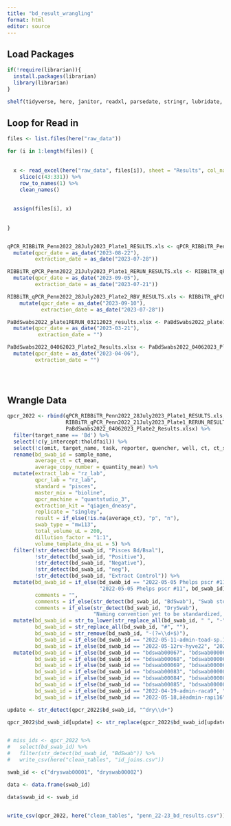 ```yaml
---
title: "bd_result_wrangling"
format: html
editor: source
---
```


## Load Packages

```r

if(!require(librarian)){
  install.packages(librarian)
  library(librarian)
}

shelf(tidyverse, here, janitor, readxl, parsedate, stringr, lubridate, stringi)

```

## Loop for Read in
```r
files <- list.files(here("raw_data"))

for (i in 1:length(files)) {
  
  
  x <- read_excel(here("raw_data", files[i]), sheet = "Results", col_names = F) %>% 
    slice(c(43:331)) %>% 
    row_to_names(1) %>% 
    clean_names()
    
  
  assign(files[i], x)
  
  
}


qPCR_RIBBiTR_Penn2022_28July2023_Plate1_RESULTS.xls <- qPCR_RIBBiTR_Penn2022_28July2023_Plate1_RESULTS.xls %>% 
  mutate(qpcr_date = as_date("2023-08-22"),
         extraction_date = as_date("2023-07-28"))

RIBBiTR_qPCR_Penn2022_21July2023_Plate1_RERUN_RESULTS.xls <- RIBBiTR_qPCR_Penn2022_21July2023_Plate1_RERUN_RESULTS.xls %>% 
  mutate(qpcr_date = as_date("2023-09-05"),
         extraction_date = as_date("2023-07-21"))

RIBBiTR_qPCR_Penn2022_28July2023_Plate2_RBV_RESULTS.xls <- RIBBiTR_qPCR_Penn2022_28July2023_Plate2_RBV_RESULTS.xls %>% 
    mutate(qpcr_date = as_date("2023-09-10"),
           extraction_date = as_date("2023-07-28"))

PaBdSwabs2022_plate1RERUN_03212023_results.xlsx <- PaBdSwabs2022_plate1RERUN_03212023_results.xlsx %>% 
  mutate(qpcr_date = as_date("2023-03-21"),
          extraction_date = "")

PaBdSwabs2022_04062023_Plate2_Results.xlsx <- PaBdSwabs2022_04062023_Plate2_Results.xlsx %>% 
  mutate(qpcr_date = as_date("2023-04-06"),
         extraction_date = "")

  
  

```

## Wrangle Data
```r

qpcr_2022 <- rbind(qPCR_RIBBiTR_Penn2022_28July2023_Plate1_RESULTS.xls, RIBBiTR_qPCR_Penn2022_28July2023_Plate2_RBV_RESULTS.xls,
                   RIBBiTR_qPCR_Penn2022_21July2023_Plate1_RERUN_RESULTS.xls, PaBdSwabs2022_plate1RERUN_03212023_results.xlsx,
                   PaBdSwabs2022_04062023_Plate2_Results.xlsx) %>% 
  filter(target_name == 'Bd') %>% 
  select(!c(y_intercept:tholdfail)) %>% 
  select(!c(omit, target_name, task, reporter, quencher, well, ct, ct_sd, quantity, quantity_sd, well_position)) %>% 
  rename(bd_swab_id = sample_name,
         average_ct = ct_mean,
         average_copy_number = quantity_mean) %>% 
  mutate(extract_lab = "rz_lab",
         qpcr_lab = "rz_lab",
         standard = "pisces",
         master_mix = "bioline",
         qpcr_machine = "quantstudio_3",
         extraction_kit = "qiagen_dneasy",
         replicate = "singley",
         result = if_else(!is.na(average_ct), "p", "n"),
         swab_type = "mw113",
         total_volume_uL = 200,
         dillution_factor = "1:1",
         volume_template_dna_uL = 5) %>% 
  filter(!str_detect(bd_swab_id, "Pisces Bd/Bsal"),
         !str_detect(bd_swab_id, "Positive"),
         !str_detect(bd_swab_id, "Negative"),
         !str_detect(bd_swab_id, "neg"),
         !str_detect(bd_swab_id, "Extract Control")) %>% 
  mutate(bd_swab_id = if_else(bd_swab_id == "2022-05-05 Phelps pscr #11; skin tag on throat",
                              "2022-05-05 Phelps pscr #11", bd_swab_id),
         comments = "",
         comments = if_else(str_detect(bd_swab_id, "BdSwab"), "Swab stored in RNA shield", comments),
         comments = if_else(str_detect(bd_swab_id, "DrySwab"), 
                            "Naming convention yet to be standardized, Non-intuitive convention but correct", comments)) %>% 
  mutate(bd_swab_id = str_to_lower(str_replace_all(bd_swab_id, " ", "-")),
         bd_swab_id = str_replace_all(bd_swab_id, "#", ""),
         bd_swab_id = str_remove(bd_swab_id, "-(?=\\d+$)"),
         bd_swab_id = if_else(bd_swab_id == "2022-05-11-admin-toad-sp.19", "2022-05-11-admin-toad19", bd_swab_id),
         bd_swab_id = if_else(bd_swab_id == "2022-05-12rv-hyve22", "2022-05-12-rv-hyve22", bd_swab_id)) %>% 
  mutate(bd_swab_id = if_else(bd_swab_id == "bdswab00067", "bdswab000067", bd_swab_id),
         bd_swab_id = if_else(bd_swab_id == "bdswab00068", "bdswab000068", bd_swab_id),
         bd_swab_id = if_else(bd_swab_id == "bdswab00069", "bdswab000069", bd_swab_id),
         bd_swab_id = if_else(bd_swab_id == "bdswab00083", "bdswab000083", bd_swab_id),
         bd_swab_id = if_else(bd_swab_id == "bdswab00084", "bdswab000084", bd_swab_id),
         bd_swab_id = if_else(bd_swab_id == "bdswab00085", "bdswab000085", bd_swab_id),
         bd_swab_id = if_else(bd_swab_id == "2022-04-19-admin-raca9", "2022-05-19-admin-raca9", bd_swab_id),
         bd_swab_id = if_else(bd_swab_id == "2022-05-18‚äêadmin-rapi16", "2022-05-18-admin-rapi16", bd_swab_id))

update <- str_detect(qpcr_2022$bd_swab_id, "^dry\\d+")

qpcr_2022$bd_swab_id[update] <- str_replace(qpcr_2022$bd_swab_id[update], "^dry", "dryswab")


# miss_ids <- qpcr_2022 %>%
#   select(bd_swab_id) %>%
#   filter(str_detect(bd_swab_id, "BdSwab")) %>%
#   write_csv(here("clean_tables", "id_joins.csv"))

swab_id <- c("dryswab00001", "dryswab00002")

data <- data.frame(swab_id)

data$swab_id <- swab_id


write_csv(qpcr_2022, here("clean_tables", "penn_22-23_bd_results.csv"))
```

